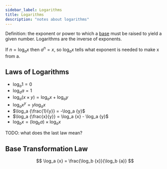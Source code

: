 ```yaml
---
sidebar_label: Logarithms
title: Logarithms
description: "notes about logarithms"
---
```



Definition: the exponent or power to which a [base](011-exponents.md) must be raised to yield a given number. Logarithms are the inverse of exponents.

If $n = \log_a x$ then $a^n = x$, so $\log_a x$ tells what exponent is needed to make x from a.

## Laws of Logarithms

- $\log_a {1} = 0$
- $\log_a {a} = 1$
- $\log_a {(x \times y)} = \log_a {x} + \log_a {y}$
- $\log_a {x^y} = y\log_a {x}$
- $\log_a {\frac{1}{y}} = -\log_a {y}$
- $\log_a {\frac{x}{y}} = \log_a {x} - \log_a {y}$
- $\log_b {x} = (\log_b {a}) \times \log_a {x}$

TODO: what does the last law mean?

## Base Transformation Law

$$
\log_a {x} = \frac{\log_b {x}}{\log_b {a}}
$$

<YouTubeVideo
  caption="Change of base formula"
  src="https://www.youtube.com/embed/FFm-zaFW_X4"
/>
